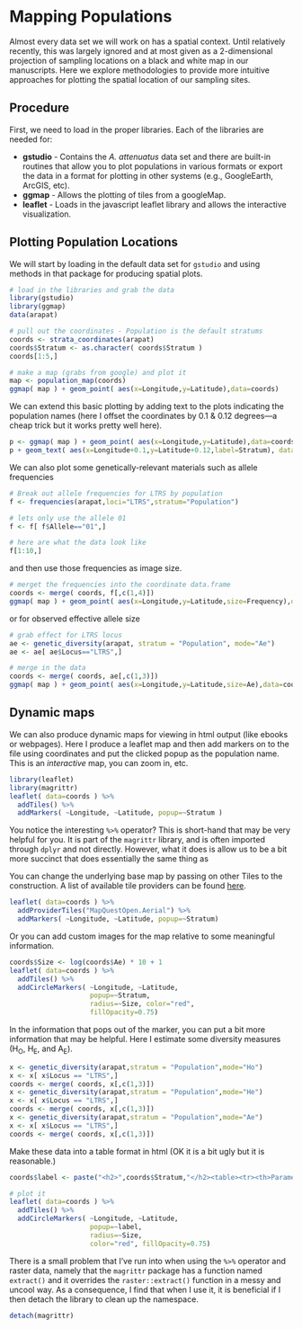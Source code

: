 # Mapping Populations

Almost every data set we will work on has a spatial context.  Until relatively recently, this was largely ignored and at most given as a 2-dimensional projection of sampling locations on a black and white map in our manuscripts.  Here we explore methodologies to provide more intuitive approaches for plotting the spatial location of our sampling sites.

## Procedure

First, we need to load in the proper libraries. Each of the libraries are needed for:

 - **gstudio** - Contains the *A. attenuatus* data set and there are built-in routines that allow you to plot populations in various formats or export the data in a format for plotting in other systems (e.g., GoogleEarth, ArcGIS, etc).
 - **ggmap** - Allows the plotting of tiles from a googleMap.
 - **leaflet** - Loads in the javascript leaflet library and allows the interactive visualization.



## Plotting Population Locations

We will start by loading in the default data set for `gstudio` and using methods in that package for producing spatial plots.

```r
# load in the libraries and grab the data
library(gstudio)
library(ggmap)
data(arapat)

# pull out the coordinates - Population is the default stratums
coords <- strata_coordinates(arapat)
coords$Stratum <- as.character( coords$Stratum )
coords[1:5,]

# make a map (grabs from google) and plot it
map <- population_map(coords)
ggmap( map ) + geom_point( aes(x=Longitude,y=Latitude),data=coords)
```

We can extend this basic plotting by adding text to the plots indicating the population names (here I offset the coordinates by 0.1 & 0.12 degrees—a cheap trick but it works pretty well here).

```r
p <- ggmap( map ) + geom_point( aes(x=Longitude,y=Latitude),data=coords) 
p + geom_text( aes(x=Longitude+0.1,y=Latitude+0.12,label=Stratum), data=coords)
```

We can also plot some genetically-relevant materials such as allele frequencies

```r
# Break out allele frequencies for LTRS by population 
f <- frequencies(arapat,loci="LTRS",stratum="Population")

# lets only use the allele 01 
f <- f[ f$Allele=="01",]

# here are what the data look like
f[1:10,]
```

and then use those frequencies as image size.

```r
# merget the frequencies into the coordinate data.frame
coords <- merge( coords, f[,c(1,4)])
ggmap( map ) + geom_point( aes(x=Longitude,y=Latitude,size=Frequency),data=coords)
```

or for observed effective allele size

```r
# grab effect for LTRS locus
ae <- genetic_diversity(arapat, stratum = "Population", mode="Ae")
ae <- ae[ ae$Locus=="LTRS",]

# merge in the data
coords <- merge( coords, ae[,c(1,3)])
ggmap( map ) + geom_point( aes(x=Longitude,y=Latitude,size=Ae),data=coords)
```




## Dynamic maps

We can also produce dynamic maps for viewing in html output (like ebooks or webpages).  Here I produce a leaflet map and then add markers on to the file using coordinates and put the clicked popup as the population name.  This is an *interactive* map, you can zoom in, etc.

```r
library(leaflet)
library(magrittr)
leaflet( data=coords ) %>% 
  addTiles() %>% 
  addMarkers( ~Longitude, ~Latitude, popup=~Stratum )
```

You notice the interesting `%>%` operator?  This is short-hand that may be very helpful for you.  It is part of the `magrittr` library, and is often imported through `dplyr` and not directly.  However, what it does is allow us to be a bit more succinct  that does essentially the same thing as 

You can change the underlying base map by passing on other Tiles to the construction.  A list of available tile providers can be found [here](http://leaflet-extras.github.io/leaflet-providers/preview/index.html).

```r
leaflet( data=coords ) %>% 
  addProviderTiles("MapQuestOpen.Aerial") %>% 
  addMarkers( ~Longitude, ~Latitude, popup=~Stratum)
```

Or you can add custom images for the map relative to some meaningful information.

```r
coords$Size <- log(coords$Ae) * 10 + 1
leaflet( data=coords ) %>%  
  addTiles() %>% 
  addCircleMarkers( ~Longitude, ~Latitude, 
                    popup=~Stratum, 
                    radius=~Size, color="red", 
                    fillOpacity=0.75) 
```


In the information that pops out of the marker, you can put a bit more information that may be helpful. Here I estimate some diversity measures (H<sub>O</sub>, H<sub>E</sub>, and A<sub>E</sub>).

```r
x <- genetic_diversity(arapat,stratum = "Population",mode="Ho")
x <- x[ x$Locus == "LTRS",]
coords <- merge( coords, x[,c(1,3)])
x <- genetic_diversity(arapat,stratum = "Population",mode="He")
x <- x[ x$Locus == "LTRS",]
coords <- merge( coords, x[,c(1,3)])
x <- genetic_diversity(arapat,stratum = "Population",mode="Ae")
x <- x[ x$Locus == "LTRS",]
coords <- merge( coords, x[,c(1,3)])
```

Make these data into a table format in html (OK it is a bit ugly but it is reasonable.)

```r
coords$label <- paste("<h2>",coords$Stratum,"</h2><table><tr><th>Parameter</th><th>Value</th></tr><tr><td>H<sub>O</sub></td><td>", format(coords$Ho,digits = 3),"</td></tr><tr><td>H<sub>E</sub></td><td>",format(coords$He, digits=3), "</td></tr><tr><td>A<sub>E</sub></td><td>",format(coords$Ae,digits=3),"</td></tr></table>",sep="")

# plot it
leaflet( data=coords ) %>%  
  addTiles() %>% 
  addCircleMarkers( ~Longitude, ~Latitude, 
                    popup=~label, 
                    radius=~Size, 
                    color="red", fillOpacity=0.75) 
```

There is a small problem that I've run into when using the `%>%` operator and raster data, namely that the `magrittr` package has a function named `extract()` and it overrides the `raster::extract()` function in a messy and uncool way.  As a consequence, I find that when I use it, it is beneficial if I then detach the library to clean up the namespace. 

```r
detach(magrittr)
```


